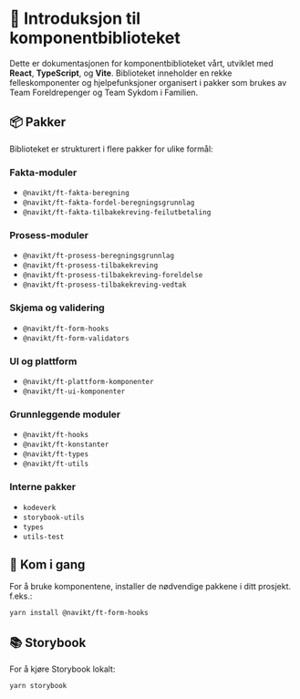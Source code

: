 # 📖 Introduksjon til komponentbiblioteket

Dette er dokumentasjonen for komponentbiblioteket vårt, utviklet med **React**, **TypeScript**, og **Vite**. Biblioteket inneholder en rekke felleskomponenter og hjelpefunksjoner organisert i pakker som brukes av Team Foreldrepenger og Team Sykdom i Familien.

## 📦 Pakker

Biblioteket er strukturert i flere pakker for ulike formål:

### Fakta-moduler
- `@navikt/ft-fakta-beregning`
- `@navikt/ft-fakta-fordel-beregningsgrunnlag`
- `@navikt/ft-fakta-tilbakekreving-feilutbetaling`

### Prosess-moduler
- `@navikt/ft-prosess-beregningsgrunnlag`
- `@navikt/ft-prosess-tilbakekreving`
- `@navikt/ft-prosess-tilbakekreving-foreldelse`
- `@navikt/ft-prosess-tilbakekreving-vedtak`

### Skjema og validering
- `@navikt/ft-form-hooks`
- `@navikt/ft-form-validators`

### UI og plattform
- `@navikt/ft-plattform-komponenter`
- `@navikt/ft-ui-komponenter`

### Grunnleggende moduler
- `@navikt/ft-hooks`
- `@navikt/ft-konstanter`
- `@navikt/ft-types`
- `@navikt/ft-utils`

### Interne pakker
- `kodeverk`
- `storybook-utils`
- `types`
- `utils-test`


## 🚀 Kom i gang

For å bruke komponentene, installer de nødvendige pakkene i ditt prosjekt. f.eks.:

```sh
yarn install @navikt/ft-form-hooks
```

## 📚 Storybook

For å kjøre Storybook lokalt:

```sh
yarn storybook
```
